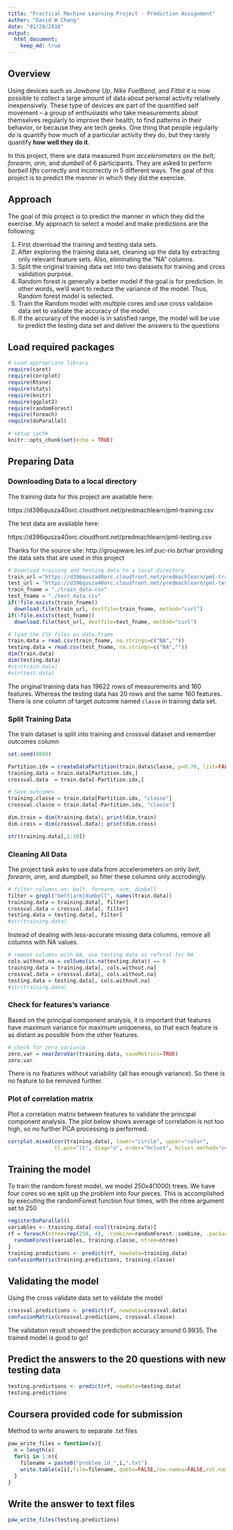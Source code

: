 ```yaml
---
title: "Practical Machine Learning Project - Prediction Assignment"
author: "David W Chang"
date: "01/28/2018"
output: 
  html_document:
    keep_md: true
---
```


## Overview
Using devices such as *Jawbone Up*, *Nike FuelBand*, and *Fitbit* it is now possible to collect a large amount of data about personal activity relatively inexpensively. These type of devices are part of the quantified self movement – a group of enthusiasts who take measurements about themselves regularly to improve their health, to find patterns in their behavior, or because they are tech geeks. One thing that people regularly do is quantify how much of a particular activity they do, but they rarely quantify **how well they do it**. 

In this project, there are data measured from *accelerometers* on the *belt, forearm, arm,* and *dumbell* of 6 participants. They are asked to perform *barbell lifts* correctly and incorrectly in 5 different ways. The goal of this project is to predict the manner in which they did the exercise.

## Approach
The goal of this project is to predict the manner in which they did the exercise. My approach to select a model and make predictions are the following:

1. First download the training and testing data sets. 
2. After exploring the training data set, cleaning up the data by extracting only relevant feature sets. Also, eliminating the "NA" columns.
3. Split the original training data set into two datasets for training and cross validation purpose.
4. Random forest is generally a better model if the goal is for prediction. In other words, we'd want to reduce the variance of the model. Thus, Random forest model is selected.
5. Train the Random model with multiple cores and use cross validaion data set to validate the accuracy of the model.
6. If the accuracy of the model is in satisfied range, the model will be use to predict the testing data set and deliver the answers to the questions

## Load required packages

```r
# Load appropriate library
require(caret)
require(corrplot)
require(Rtsne)
require(stats)
require(knitr)
require(ggplot2)
require(randomForest)
require(foreach)
require(doParallel)

# setup cache
knitr::opts_chunk$set(echo = TRUE)
```

## Preparing Data
### Downloading Data to a local directory
The training data for this project are available here:

https://d396qusza40orc.cloudfront.net/predmachlearn/pml-training.csv

The test data are available here:

https://d396qusza40orc.cloudfront.net/predmachlearn/pml-testing.csv


Thanks for the source site: http://groupware.les.inf.puc-rio.br/har providing the data sets that are used in this project

```r
# Download training and testing data to a local directory
train_url ="https://d396qusza40orc.cloudfront.net/predmachlearn/pml-training.csv"
test_url = "https://d396qusza40orc.cloudfront.net/predmachlearn/pml-testing.csv"
train_fname = "./train_data.csv"
test_fname = "./test_data.csv"
if(!file.exists(train_fname))
  download.file(train_url, destfile=train_fname, method="curl")
if(!file.exists(test_fname))
  download.file(test_url, destfile=test_fname, method="curl")

# load the CSV files as data.frame 
train.data = read.csv(train_fname, na.strings=c("NA",""))
testing.data = read.csv(test_fname, na.strings=c("NA",""))
dim(train.data)
dim(testing.data)
#str(train.data)
#str(test.data)
```

The original training data has 19622 rows of measurements and 160 features. Whereas the testing data has 20 rows and the same 160 features. There is one column of target outcome named `classe` in training data set.

### Split Training Data
The train dataset is split into training and crossval dataset and remember outcomes column

```r
set.seed(8888)

Partition.idx = createDataPartition(train.data$classe, p=0.70, list=FALSE)
training.data = train.data[Partition.idx,]
crossval.data  = train.data[-Partition.idx,]

# Save outcomes
training.classe = train.data[Partition.idx, "classe"]
crossval.classe = train.data[-Partition.idx, "classe"]

dim.train = dim(training.data); print(dim.train)
dim.cross = dim(crossval.data); print(dim.cross)

str(training.data[,1:10])

```

### Cleaning All Data 
The project task asks to use data from accelerometers on only *belt*, *forearm*, *arm*, and *dumpbell*, so
filter these columns only accrodingly.

```r
# filter columns on: belt, forearm, arm, dumbell
filter = grepl("belt|arm|dumbell", names(train.data))
training.data = training.data[, filter]
crossval.data = crossval.data[, filter]
testing.data = testing.data[, filter]
#str(training.data)
```

Instead of dealing with less-accurate missing data columns, remove 
all columns with NA values.

```r
# remove columns with NA, use testing data as referal for NA
cols.without.na = colSums(is.na(testing.data)) == 0
training.data = training.data[, cols.without.na]
crossval.data = crossval.data[, cols.without.na]
testing.data = testing.data[, cols.without.na]
#str(training.data)
```

### Check for features's variance

Based on the principal component analysis, it is important that features have maximum variance for maximum uniqueness, 
so that each feature is as distant as possible from the other features.   
```r
# check for zero variance
zero.var = nearZeroVar(training.data, saveMetrics=TRUE)
zero.var
```
There is no features without variability (all has enough variance). So there is no feature to be removed further.  

### Plot of correlation matrix  

Plot a correlation matrix between features to validate the principal component analysis.
The plot below shows average of correlation is not too high, so no further PCA processing is performed.   
```r
corrplot.mixed(cor(training.data), lower="circle", upper="color", 
               tl.pos="lt", diag="n", order="hclust", hclust.method="complete")
```

## Training the model
To train the random forest model, we model 250x4(1000) trees. We have four cores so we split up the problem into four pieces. This is accomplished by executing the randomForest function four times, with the ntree argument set to 250
```r
registerDoParallel()
variables <- training.data[-ncol(training.data)]
rf = foreach(ntree=rep(250, 4), .combine=randomForest::combine, .packages='randomForest') %dopar% {
  randomForest(variables, training.classe, ntree=ntree) 
}
training.predictions <- predict(rf, newdata=training.data)
confusionMatrix(training.predictions, training.classe)
```
## Validating the model 
Using the cross validate data set to validate the model 

```r
crossval.predictions <- predict(rf, newdata=crossval.data)
confusionMatrix(crossval.predictions, crossval.classe)
```

The validation result showed the prediction accuracy around 0.9935. The trained model is good to go!

## Predict the answers to the 20 questions with new testing data

``` r
testing.predictions <- predict(rf, newdata=testing.data)
testing.predictions
```

## Coursera provided code for submission

Method to write answers to separate .txt files

```r
paw_write_files = function(x){
  n = length(x)
  for(i in 1:n){
    filename = paste0("problem_id_",i,".txt")
    write.table(x[i],file=filename, quote=FALSE,row.names=FALSE,col.names=FALSE)
  }
}
```

## Write the answer to text files

``` r
paw_write_files(testing.predictions)
```
